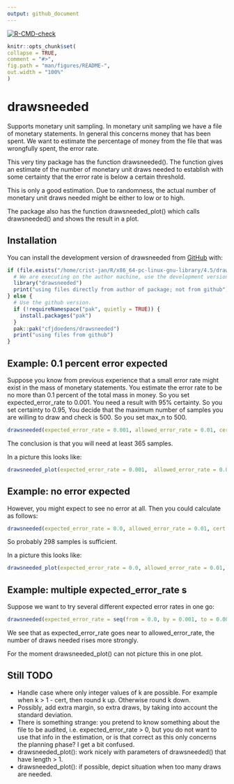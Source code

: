 ```yaml
---
output: github_document
---
```


<!--README.md is generated from README.Rmd. Please edit that file -->

 <!-- badges: start -->
  [![R-CMD-check](https://github.com/cfjdoedens/drawsneeded/actions/workflows/R-CMD-check.yaml/badge.svg)](https://github.com/cfjdoedens/drawsneeded/actions/workflows/R-CMD-check.yaml)
  <!-- badges: end -->

```r
knitr::opts_chunk$set(
collapse = TRUE,
comment = "#>",
fig.path = "man/figures/README-",
out.width = "100%"
)
```

# drawsneeded

Supports monetary unit sampling.
In monetary unit sampling we have a file of monetary statements.
In general this concerns money that has been spent.
We want to estimate the percentage of money from the file that was wrongfully spent, the error rate.

This very tiny package has the function drawsneeded().
The function gives an estimate of the number of monetary unit
draws needed
to establish with some certainty that the error rate is below a certain threshold.

This is only a good estimation.
Due to randomness, the actual number of monetary unit draws needed
might be either to
low or to high.

The package also has the function drawsneeded_plot() which calls drawsneeded()
and shows the result in a plot.

## Installation
You can install the development version of drawsneeded from [GitHub](https://github.com/) with:
```r
if (file.exists("/home/crist-jan/R/x86_64-pc-linux-gnu-library/4.5/drawsneeded")) {
  # We are executing on the author machine, use the development version available there.
  library("drawsneeded")
  print("using files directly from author of package; not from github")
} else {
  # Use the github version.
  if (!requireNamespace("pak", quietly = TRUE)) {
    install.packages("pak")
  }
  pak::pak("cfjdoedens/drawsneeded")
  print("using files from github")
}
```

## Example: 0.1 percent error expected

Suppose you know from previous experience
that a small error rate might exist in the mass of monetary statements.
You estimate the error rate to be no more than 0.1 percent of the total
mass in money.
So you set expected_error_rate to 0.001.
You need a result with 95% certainty.
So you set certainty to 0.95, You decide that the maximum number of samples you are willing to
draw and check is 500.
So you set max_n to 500.

```r
drawsneeded(expected_error_rate = 0.001, allowed_error_rate = 0.01, cert = 0.95, max_n = 500)
```
The conclusion is that you will need at least 365 samples.

In a picture this looks like:
```r
drawsneeded_plot(expected_error_rate = 0.001,  allowed_error_rate = 0.01, cert = 0.95, max_n = 500)
```

## Example: no error expected

However, you might expect to see no error at all. Then you could
calculate as follows:
```r
drawsneeded(expected_error_rate = 0.0, allowed_error_rate = 0.01, cert = 0.95, max_n = 500)
```

So probably 298 samples is sufficient.

In a picture this looks like:
```r
drawsneeded_plot(expected_error_rate = 0.0, allowed_error_rate = 0.01, cert = 0.95, max_n = 500)
```

## Example: multiple  expected_error_rate s

Suppose we want to try several different expected error rates in one go:
```r
drawsneeded(expected_error_rate = seq(from = 0.0, by = 0.001, to = 0.009), allowed_error_rate = 0.01, cert = 0.95, max_n = 10000)
```

We see that as expected_error_rate goes near to allowed_error_rate, the number
of draws needed rises more strongly.

For the moment drawsneeded_plot() can not picture this in one plot.

## Still TODO

* Handle case where only integer values of k are possible. For example when k > 1 -
cert, then round k up. Otherwise round k down.
* Possibly, add extra margin, so extra draws, by taking into account the standard deviation.
* There is something strange: you pretend to know something
  about the file to be audited, i.e. expected_error_rate > 0,
  but you do not want to use that info in the estimation, or is that
  correct as this only concerns the planning phase? I get a bit confused.
* drawsneeded_plot(): work nicely with parameters of
  drawsneeded() that have length > 1.
* drawsneeded_plot(): if possible, depict situation when too many draws are needed.
